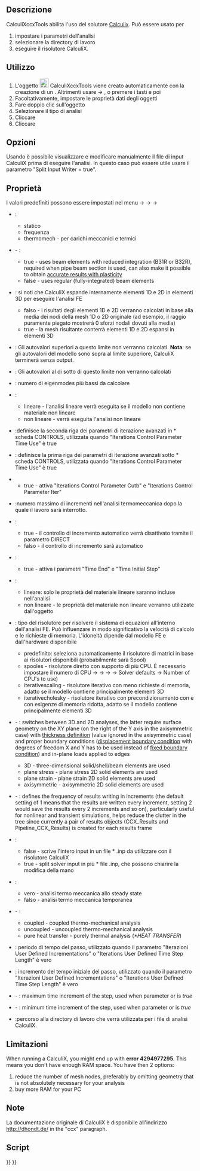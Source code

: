 <languages/>

<div class="mw-translate-fuzzy">
{{Docnav/it|[[FEM_FemMesh2Mesh/it|Converti mesh FEM in mesh]]|[[FEM_SolverCalculiX/it|Solutore CalculiX]]|[[FEM_Workbench/it|FEM]]|IconL=FEM_FemMesh2Mesh.png|IconC=Workbench_FEM.svg|IconR=Fem_Solver.svg}}
</div>

<div class="mw-translate-fuzzy">
{{GuiCommand/it
|Name=FEM SolverCalculixCxxtools
|Name/it=FEM SolverCalculixCxxtools
|MenuLocation=Solve → Solutore CalculiX Standard
|Workbenches=[[FEM_Workbench/it|FEM]]
|Shortcut=
|SeeAlso=[[FEM_tutorial/it|FEM tutorial]]
}}
</div>

<span id="Description"></span>
==Descrizione==

<div class="mw-translate-fuzzy">
CalculiXccxTools abilita l'uso del solutore [https://en.wikipedia.org/wiki/Calculix Calculix]. Può essere usato per
# impostare i parametri dell'analisi
# selezionare la directory di lavoro
# eseguire il risolutore CalculiX.
</div>

<span id="Usage"></span>
== Utilizzo ==

<div class="mw-translate-fuzzy">
# L'oggetto [[Image:FEM_Solver.png|24px]] CalculiXccxTools viene creato automaticamente con la creazione di un {{KEY|[[Image:FEM_Analysis.png|24px]] [[FEM_Analysis/it|Contenitore di analisi]]}}. Altrimenti usare {{KEY|Solve}} → {{KEY|Solver CalculiX Standard}} , o premere i tasti {{KEY|S}} e poi {{KEY|X}}
# Facoltativamente, impostare le proprietà dati degli oggetti {{KEY|[[Image:FEM_Solver.png|24px]] CalculiXccxTools}}
# Fare doppio clic sull'oggetto {{KEY|[[Image:FEM_Solver.png|24px]] CalculiXccxTools}}
# Selezionare il tipo di analisi
# Cliccare {{KEY|Write .inp file}}
# Cliccare {{KEY|Run CalculiX}}
</div>

<span id="Options"></span>
== Opzioni ==

<div class="mw-translate-fuzzy">
Usando {{KEY|Edit .inp file}} è possibile visualizzare e modificare manualmente il file di input CalculiX prima di eseguire l'analisi. In questo caso può essere utile usare il parametro "Split Input Writer = true".
</div>

<span id="Properties"></span>
== Proprietà ==

<div class="mw-translate-fuzzy">
I valori predefiniti possono essere impostati nel menu {{KEY|Modifica}} → {{KEY|Preferenze}} → {{KEY|FEM}} → {{KEY|CalculiX}}
</div>

<div class="mw-translate-fuzzy">
* {{PropertyData|Analysis Type}}:
** statico
** frequenza
** thermomech - per carichi meccanici e termici
</div>

* {{PropertyData|Beam Reduced Integration}} - {{Version|1.0}}:
** true - uses beam elements with reduced integration (B31R or B32R), required when pipe beam section is used, can also make it possible to obtain [https://forum.freecad.org/viewtopic.php?t=61233 accurate results with plasticity]
** false - uses regular (fully-integrated) beam elements

<div class="mw-translate-fuzzy">
* {{PropertyData|Beam Shell Result Output 3D}}: si noti che CalculiX espande internamente elementi 1D e 2D in elementi 3D per eseguire l'analisi FE
** falso - i risultati degli elementi 1D e 2D verranno calcolati in base alla media dei nodi della mesh 1D o 2D originale (ad esempio, il raggio puramente piegato mostrerà 0 sforzi nodali dovuti alla media)
** true - la mesh risultante conterrà elementi 1D e 2D espansi in elementi 3D
</div>

* {{PropertyData|Eigenmode High Limit}}: Gli autovalori superiori a questo limite non verranno calcolati. '''Nota''': se gli autovalori del modello sono sopra al limite superiore, CalculiX terminerà senza output.

* {{PropertyData|Eigenmode Low Limit}}: Gli autovalori al di sotto di questo limite non verranno calcolati

* {{PropertyData|Eigenmodes Count}}: numero di eigenmodes più bassi da calcolare

<div class="mw-translate-fuzzy">
* {{PropertyData|Geometric Nonlinearity}}:
** lineare - l'analisi lineare verrà eseguita se il modello non contiene materiale non lineare
** non lineare - verrà eseguita l'analisi non lineare
</div>

<div class="mw-translate-fuzzy">
* {{PropertyData|Iterations Control parameter Cutb}}:definisce la seconda riga dei parametri di iterazione avanzati in * scheda CONTROLS, utilizzata quando "Iterations Control Parameter Time Use" è true
</div>

<div class="mw-translate-fuzzy">
* {{PropertyData|Iterations Control Parameter Iter}}: definisce la prima riga dei parametri di iterazione avanzati sotto * scheda CONTROLS, utilizzata quando "Iterations Control Parameter Time Use" è true
</div>

<div class="mw-translate-fuzzy">
* {{PropertyData|Iterations Control Parameter Time Use}}
** true - attiva "Iterations Control Parameter Cutb" e "Iterations Control Parameter Iter"
</div>

<div class="mw-translate-fuzzy">
* {{PropertyData|Iterations Thermo Mech Maximum}}:numero massimo di incrementi nell'analisi termomeccanica dopo la quale il lavoro sarà interrotto.
</div>

* {{PropertyData|Iterations User Defined Incrementations}}:
** true - il controllo di incremento automatico verrà disattivato tramite il parametro DIRECT
** falso - il controllo di incremento sarà automatico

<div class="mw-translate-fuzzy">
* {{PropertyData|Iterations User Defined Time Step Length}}:
** true - attiva i parametri "Time End" e "Time Initial Step"
</div>

<div class="mw-translate-fuzzy">
* {{PropertyData|Material Nonlinearity}}:
** lineare: solo le proprietà del materiale lineare saranno incluse nell'analisi
** non lineare - le proprietà del materiale non lineare verranno utilizzate dall'oggetto {{KEY|[[Image:FEM_MaterialMechanicalNonlinear.png|24px]] '''[[FEM_MaterialMechanicalNonlinear|Nonlinear mechanical material]]'''}}
</div>

<div class="mw-translate-fuzzy">
* {{PropertyData|Matrix Solver Type}}: tipo del risolutore per risolvere il sistema di equazioni all'interno dell'analisi FE. Può influenzare in modo significativo la velocità di calcolo e le richieste di memoria. L'idoneità dipende dal modello FE e dall'hardware disponibile
** predefinito: seleziona automaticamente il risolutore di matrici in base ai risolutori disponibili (probabilmente sarà Spool)
** spooles - risolutore diretto con supporto di più CPU. È necessario impostare il numero di CPU {{KEY|Edit}} → {{KEY|Preferences}} → {{KEY|FEM}} → {{KEY|CalculiX}} → Solver defaults → Number of CPU's to use)
** iterativescaling - risolutore iterativo con meno richieste di memoria, adatto se il modello contiene principalmente elementi 3D
** iterativecholesky - risolutore iterativo con precondizionamento con e con esigenze di memoria ridotta, adatto se il modello contiene principalmente elementi 3D
</div>

* {{PropertyData|Model Space}} - {{Version|1.0}}: switches between 3D and 2D analyses, the latter require surface geometry on the XY plane (on the right of the Y axis in the axisymmetric case) with [[FEM_ElementGeometry2D|thickness definition]] (value ignored in the axisymmetric case) and proper boundary conditions ([[FEM_ConstraintDisplacement|displacement boundary condition]] with degrees of freedom X and Y has to be used instead of [[FEM_ConstraintFixed|fixed boundary condition]]) and in-plane loads applied to edges
** 3D - three-dimensional solid/shell/beam elements are used
** plane stress - plane stress 2D solid elements are used
** plane strain - plane strain 2D solid elements are used
** axisymmetric - axisymmetric 2D solid elements are used

* {{PropertyData|Output Frequency}} - {{Version|1.0}}: defines the frequency of results writing in increments (the default setting of 1 means that the results are written every increment, setting 2 would save the results every 2 increments and so on), particularly useful for nonlinear and transient simulations, helps reduce the clutter in the tree since currently a pair of results objects (CCX_Results and Pipeline_CCX_Results) is created for each results frame 

* {{PropertyData|Split Input Writer}}:
** false - scrive l'intero input in un file * .inp da utilizzare con il risolutore CalculiX
** true - split solver input in più * file .inp, che possono chiarire la modifica della mano

<div class="mw-translate-fuzzy">
* {{PropertyData|Thermo Mechanical Steady State}}:
** vero - analisi termo meccanica allo steady state
** falso - analisi termo meccanica temporanea
</div>

* {{PropertyData|Thermo Mech Type}} - {{Version|1.0}}:
** coupled - coupled thermo-mechanical analysis
** uncoupled - uncoupled thermo-mechanical analysis
** pure heat transfer - purely thermal analysis (''*HEAT TRANSFER'')

<div class="mw-translate-fuzzy">
* {{PropertyData|Time End}}: periodo di tempo del passo, utilizzato quando il parametro "Iterazioni User Defined Incrementations" o "Iterations User Defined Time Step Length" è vero
</div>

<div class="mw-translate-fuzzy">
* {{PropertyData|Time Initial Step}}: incremento del tempo iniziale del passo, utilizzato quando il parametro "Iterazioni User Defined Incrementations" o "Iterations User Defined Time Step Length" è vero
</div>

* {{PropertyData|Time Maximum Step}} - {{Version|1.0}}: maximum time increment of the step, used when parameter {{PropertyData|Iterations User Defined Incrementations}} or {{PropertyData|Iterations User Defined Time Step Length}} is ''true''

* {{PropertyData|Time Minimum Step}} - {{Version|1.0}}: minimum time increment of the step, used when parameter {{PropertyData|Iterations User Defined Incrementations}} or {{PropertyData|Iterations User Defined Time Step Length}} is ''true''

* {{PropertyData|Working Dir}}:percorso alla directory di lavoro che verrà utilizzata per i file di analisi CalculiX.

<span id="Limitations"></span>
==Limitazioni==

When running a CalculiX, you might end up with '''error 4294977295'''. This means you don't have enough RAM space. You have then 2 options:
# reduce the number of mesh nodes, preferably by omitting geometry that is not absolutely necessary for your analysis
# buy more RAM for your PC

<span id="Notes"></span>
== Note ==

La documentazione originale di CalculiX è disponibile all'indirizzo http://dhondt.de/ in the "ccx" paragraph.

<span id="Scripting"></span>
== Script ==


<div class="mw-translate-fuzzy">
{{Docnav/it|[[FEM_FemMesh2Mesh/it|Converti mesh FEM in mesh]]|[[FEM_SolverCalculiX/it|Solutore CalculiX]]|[[FEM_Workbench/it|FEM]]|IconL=FEM_FemMesh2Mesh.png|IconC=Workbench_FEM.svg|IconR=Fem_Solver.svg}}
</div>

{{FEM Tools navi{{#translation:}}}}
{{Userdocnavi{{#translation:}}}}